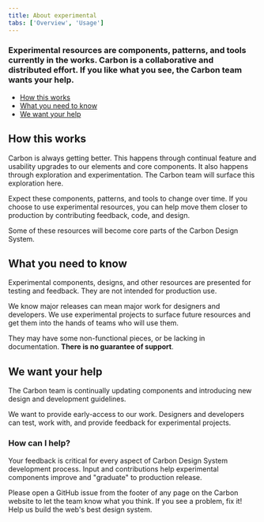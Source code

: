 ```yaml
---
title: About experimental
tabs: ['Overview', 'Usage']
---
```


### Experimental resources are components, patterns, and tools currently in the works. Carbon is a collaborative and distributed effort. If you like what you see, the Carbon team wants your help.

<AnchorLinks>

- [How this works](#how-this-works)
- [What you need to know](#what-are-experimental-resources)
- [We want your help](#we-want-your-help)

</AnchorLinks>

## How this works

Carbon is always getting better. This happens through continual feature and usability upgrades to our elements and core components. It also happens through exploration and experimentation. The Carbon team will surface this exploration here. 

Expect these components, patterns, and tools to change over time. If you choose to use experimental resources, you can help move them closer to production by contributing feedback, code, and design.

Some of these resources will become core parts of the Carbon Design System.


## What you need to know

Experimental components, designs, and other resources are presented for testing and feedback. They are not intended for production use.

We know major releases can mean major work for designers and developers. We use experimental projects to surface future resources and get them into the hands of teams who will use them. 

They may have some non-functional pieces, or be lacking in documentation. **There is no guarantee of support**.

## We want your help

The Carbon team is continually updating components and introducing new design and development guidelines.  

We want to provide early-access to our work. Designers and developers can test, work with, and provide feedback for experimental projects.

### How can I help?

Your feedback is critical for every aspect of Carbon Design System development process. Input and contributions help experimental components improve and "graduate" to production release. 

Please open a GitHub issue from the footer of any page on the Carbon website to let the team know what you think. If you see a problem, fix it! Help us build the web's best design system.